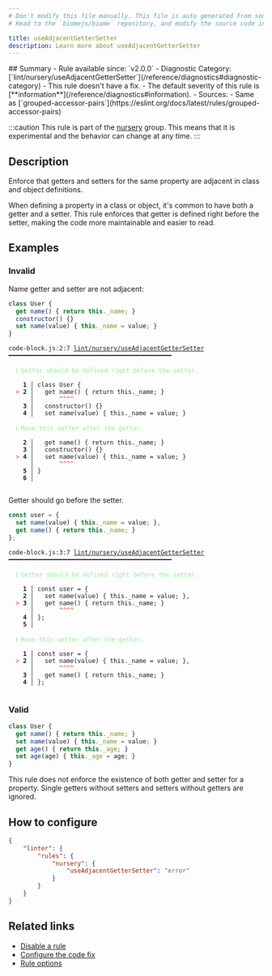 ```yaml
---
# Don't modify this file manually. This file is auto generated from source, and you will lose your changes next time the website is built.
# Head to the `biomejs/biome` repository, and modify the source code in there.

title: useAdjacentGetterSetter
description: Learn more about useAdjacentGetterSetter
---
```


<Tabs>
<TabItem label="JavaScript (and super languages)" icon="seti:javascript">
## Summary
- Rule available since: `v2.0.0`
- Diagnostic Category: [`lint/nursery/useAdjacentGetterSetter`](/reference/diagnostics#diagnostic-category)
- This rule doesn't have a fix.
- The default severity of this rule is [**information**](/reference/diagnostics#information).
- Sources: 
  - Same as [`grouped-accessor-pairs`](https://eslint.org/docs/latest/rules/grouped-accessor-pairs)

:::caution
This rule is part of the [nursery](/linter/#nursery) group. This means that it is experimental and the behavior can change at any time.
:::
## Description
Enforce that getters and setters for the same property are adjacent in class and object definitions.

When defining a property in a class or object, it's common to have both a getter and a setter.
This rule enforces that getter is defined right before the setter,
making the code more maintainable and easier to read.

## Examples

### Invalid

Name getter and setter are not adjacent:

```js
class User {
  get name() { return this._name; }
  constructor() {}
  set name(value) { this._name = value; }
}
```

<pre class="language-text"><code class="language-text">code-block.js:2:7 <a href="https://biomejs.dev/linter/rules/use-adjacent-getter-setter">lint/nursery/useAdjacentGetterSetter</a> ━━━━━━━━━━━━━━━━━━━━━━━━━━━━━━━━━━━━━━━━━━━━━<br /><br />  <strong><span style="color: lightgreen;">ℹ</span></strong> <span style="color: lightgreen;">Getter should be defined right before the setter.</span><br />  <br />    <strong>1 │ </strong>class User &#123;<br />  <strong><span style="color: Tomato;">&gt;</span></strong> <strong>2 │ </strong>  get name() &#123; return this.&#95;name; &#125;<br />   <strong>   │ </strong>      <strong><span style="color: Tomato;">^</span></strong><strong><span style="color: Tomato;">^</span></strong><strong><span style="color: Tomato;">^</span></strong><strong><span style="color: Tomato;">^</span></strong><br />    <strong>3 │ </strong>  constructor() &#123;&#125;<br />    <strong>4 │ </strong>  set name(value) &#123; this.&#95;name = value; &#125;<br />  <br />  <strong><span style="color: lightgreen;">ℹ</span></strong> <span style="color: lightgreen;">Move this setter after the getter.</span><br />  <br />    <strong>2 │ </strong>  get name() &#123; return this.&#95;name; &#125;<br />    <strong>3 │ </strong>  constructor() &#123;&#125;<br />  <strong><span style="color: Tomato;">&gt;</span></strong> <strong>4 │ </strong>  set name(value) &#123; this.&#95;name = value; &#125;<br />   <strong>   │ </strong>      <strong><span style="color: Tomato;">^</span></strong><strong><span style="color: Tomato;">^</span></strong><strong><span style="color: Tomato;">^</span></strong><strong><span style="color: Tomato;">^</span></strong><br />    <strong>5 │ </strong>&#125;<br />    <strong>6 │ </strong><br />  <br /></code></pre>

Getter should go before the setter.

```js
const user = {
  set name(value) { this._name = value; },
  get name() { return this._name; }
};
```

<pre class="language-text"><code class="language-text">code-block.js:3:7 <a href="https://biomejs.dev/linter/rules/use-adjacent-getter-setter">lint/nursery/useAdjacentGetterSetter</a> ━━━━━━━━━━━━━━━━━━━━━━━━━━━━━━━━━━━━━━━━━━━━━<br /><br />  <strong><span style="color: lightgreen;">ℹ</span></strong> <span style="color: lightgreen;">Getter should be defined right before the setter.</span><br />  <br />    <strong>1 │ </strong>const user = &#123;<br />    <strong>2 │ </strong>  set name(value) &#123; this.&#95;name = value; &#125;,<br />  <strong><span style="color: Tomato;">&gt;</span></strong> <strong>3 │ </strong>  get name() &#123; return this.&#95;name; &#125;<br />   <strong>   │ </strong>      <strong><span style="color: Tomato;">^</span></strong><strong><span style="color: Tomato;">^</span></strong><strong><span style="color: Tomato;">^</span></strong><strong><span style="color: Tomato;">^</span></strong><br />    <strong>4 │ </strong>&#125;;<br />    <strong>5 │ </strong><br />  <br />  <strong><span style="color: lightgreen;">ℹ</span></strong> <span style="color: lightgreen;">Move this setter after the getter.</span><br />  <br />    <strong>1 │ </strong>const user = &#123;<br />  <strong><span style="color: Tomato;">&gt;</span></strong> <strong>2 │ </strong>  set name(value) &#123; this.&#95;name = value; &#125;,<br />   <strong>   │ </strong>      <strong><span style="color: Tomato;">^</span></strong><strong><span style="color: Tomato;">^</span></strong><strong><span style="color: Tomato;">^</span></strong><strong><span style="color: Tomato;">^</span></strong><br />    <strong>3 │ </strong>  get name() &#123; return this.&#95;name; &#125;<br />    <strong>4 │ </strong>&#125;;<br />  <br /></code></pre>

### Valid

```js
class User {
  get name() { return this._name; }
  set name(value) { this._name = value; }
  get age() { return this._age; }
  set age(age) { this._age = age; }
}
```

This rule does not enforce the existence of both getter and setter for a property.
Single getters without setters and setters without getters are ignored.

## How to configure
```json title="biome.json"
{
	"linter": {
		"rules": {
			"nursery": {
				"useAdjacentGetterSetter": "error"
			}
		}
	}
}

```
## Related links

- [Disable a rule](/linter/#disable-a-rule)
- [Configure the code fix](/linter#configure-the-code-fix)
- [Rule options](/linter/#rule-options)

</TabItem>
</Tabs>

